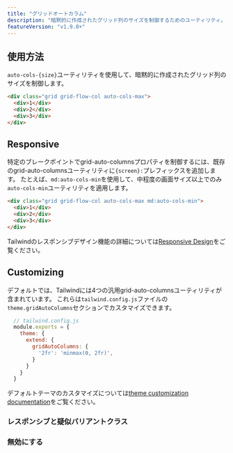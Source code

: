 ```yaml
---
title: "グリッドオートカラム"
description: "暗黙的に作成されたグリッド列のサイズを制御するためのユーティリティ。"
featureVersion: "v1.9.0+"
---
```




## 使用方法

`auto-cols-{size}`ユーティリティを使用して、暗黙的に作成されたグリッド列のサイズを制御します。

```html
<div class="grid grid-flow-col auto-cols-max">
  <div>1</div>
  <div>2</div>
  <div>3</div>
</div>
```

## Responsive

特定のブレークポイントでgrid-auto-columnsプロパティを制御するには、既存のgrid-auto-columnsユーティリティに`{screen}:`プレフィックスを追加します。
たとえば、`md:auto-cols-min`を使用して、中程度の画面サイズ以上でのみ`auto-cols-min`ユーティリティを適用します。

```html
<div class="grid grid-flow-col auto-cols-max md:auto-cols-min">
  <div>1</div>
  <div>2</div>
  <div>3</div>
</div>
```

Tailwindのレスポンシブデザイン機能の詳細については[Responsive Design](/docs/responsive-design)をご覧ください。

## Customizing

デフォルトでは、Tailwindには4つの汎用grid-auto-columnsユーティリティが含まれています。
これらは`tailwind.config.js`ファイルの`theme.gridAutoColumns`セクションでカスタマイズできます。

```js
  // tailwind.config.js
  module.exports = {
    theme: {
      extend: {
        gridAutoColumns: {
          '2fr': 'minmax(0, 2fr)',
        }
      }
    }
  }
```

デフォルトテーマのカスタマイズについては[theme customization documentation](/docs/theme#customizing-the-default-theme)をご覧ください。

### レスポンシブと疑似バリアントクラス

<Variants plugin="gridAutoColumns" name="grid-auto-columns" />

### 無効にする

<Disabling plugin="gridAutoColumns" name="grid-auto-columns" />
